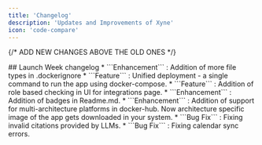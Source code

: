 ```yaml
---
title: 'Changelog'
description: 'Updates and Improvements of Xyne'
icon: 'code-compare'
---
```


{/* ADD NEW CHANGES ABOVE THE OLD ONES */}


<Update label="February 2025" description="v0.2.4">
  ## Launch Week changelog
  * ```Enhancement``` : Addition of more file types in .dockerignore
  * ```Feature``` : Unified deployment - a single command to run the app using docker-compose.
  * ```Feature``` : Addition of role based checking in UI for integrations page.
  * ```Enhancement``` : Addition of badges in Readme.md.
  * ```Enhancement``` : Addition of support for multi-architecture platforms in docker-hub. Now architecture specific image of the app gets downloaded in your system.
  * ```Bug Fix``` : Fixing invalid citations provided by LLMs.
  * ```Bug Fix``` : Fixing calendar sync errors.
</Update>